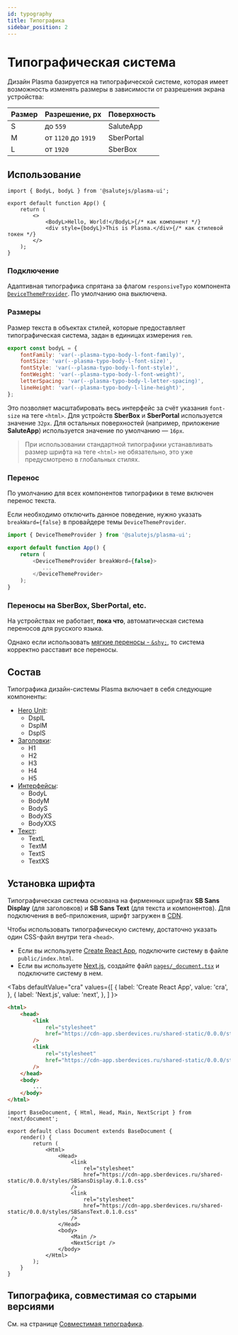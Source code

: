 ```yaml
---
id: typography
title: Типографика
sidebar_position: 2
---
```



# Типографическая система
Дизайн Plasma базируется на типографической системе, которая имеет возможность изменять размеры в зависимости от разрешения экрана устройства:

| Размер | Разрешение, px      | Поверхность |
| ------ | ------------------- | ----------- |
| S      | до `559`            | SaluteApp   |
| M      | от `1120` до `1919` | SberPortal  |
| L      | от `1920`           | SberBox     |

## Использование

```tsx
import { BodyL, bodyL } from '@salutejs/plasma-ui';

export default function App() {
    return (
        <>
            <BodyL>Hello, World!</BodyL>{/* как компонент */}
            <div style={bodyL}>This is Plasma.</div>{/* как стилевой токен */}
        </>
    );
}
```

### Подключение
Адаптивная типографика спрятана за флагом `responsiveTypo` компонента [`DeviceThemeProvider`](../../components/devicethemeprovider). По умолчанию она выключена.

### Размеры
Размер текста в объектах стилей, которые предоставляет типографическая система, задан в единицах измерения `rem`.

```js
export const bodyL = {
    fontFamily: 'var(--plasma-typo-body-l-font-family)',
    fontSize: 'var(--plasma-typo-body-l-font-size)',
    fontStyle: 'var(--plasma-typo-body-l-font-style)',
    fontWeight: 'var(--plasma-typo-body-l-font-weight)',
    letterSpacing: 'var(--plasma-typo-body-l-letter-spacing)',
    lineHeight: 'var(--plasma-typo-body-l-line-height)',
};
```

Это позволяет масштабировать весь интерфейс за счёт указания `font-size` на теге `<html>`. Для устройств **SberBox** и **SberPortal** используется значение `32px`. Для остальных поверхностей (например, приложение **SaluteApp**) используется значение по умолчанию — `16px`.

> При использовании стандартной типографики устанавливать размер шрифта на теге `<html>` не обязательно, это уже предусмотрено в глобальных стилях.

### Перенос 
По умолчанию для всех компонентов типографики в теме включен перенос текста.

Если необходимо отключить данное поведение, нужно указать `breakWard={false}` в провайдере темы `DeviceThemeProvider`.

```js
import { DeviceThemeProvider } from '@salutejs/plasma-ui';

export default function App() {
    return (
        <DeviceThemeProvider breakWord={false}>
           ...
        </DeviceThemeProvider>
    );
}
```

### Переносы на SberBox, SberPortal, etc.

На устройствах не работает, **пока что**, автоматическая система переносов для русского языка.

Однако если использовать [мягкие переносы - `&shy;`](https://ru.m.wikipedia.org/wiki/%D0%9F%D0%B5%D1%80%D0%B5%D0%BD%D0%BE%D1%81_(%D1%82%D0%B8%D0%BF%D0%BE%D0%B3%D1%80%D0%B0%D1%84%D0%B8%D0%BA%D0%B0)#%D0%9C%D1%8F%D0%B3%D0%BA%D0%B8%D0%B9_%D0%BF%D0%B5%D1%80%D0%B5%D0%BD%D0%BE%D1%81),
то система корректно расставит все переносы.

## Состав
Типографика дизайн-системы Plasma включает в себя следующие компоненты:
- [Hero Unit](../../components/typography#hero-unit):
  - DsplL
  - DsplM
  - DsplS
- [Заголовки](../../components/typography#заголовки):
  - H1
  - H2
  - H3
  - H4
  - H5
- [Интерфейсы](../../components/typography#интерфейсы):
  - BodyL
  - BodyM
  - BodyS
  - BodyXS
  - BodyXXS
- [Текст](../../components/typography#текст):
  - TextL
  - TextM
  - TextS
  - TextXS

## Установка шрифта
Типографическая система основана на фирменных шрифтах **SB Sans Display** (для заголовков) и **SB Sans Text** (для текста и компонентов). Для подключения в веб-приложения, шрифт загружен в [CDN](https://ru.wikipedia.org/wiki/Content_Delivery_Network).

Чтобы использовать типографическую систему, достаточно указать один CSS-файл внутри тега `<head>`.

+ Если вы используете [Create React App](https://create-react-app.dev), подключите систему в файле `public/index.html`.
+ Если вы используете [Next.js](https://nextjs.org/), создайте файл [`pages/_document.tsx`](https://nextjs.org/docs/advanced-features/custom-document) и подключите систему в нем.

<Tabs
  defaultValue="cra"
  values={[
    { label: 'Create React App', value: 'cra', },
    { label: 'Next.js', value: 'next', },
  ]
}>
<TabItem value="cra">

```html {3-6} title="public/index.html"
<html>
    <head>
        <link
            rel="stylesheet"
            href="https://cdn-app.sberdevices.ru/shared-static/0.0.0/styles/SBSansDisplay.0.1.0.css"
        />
        <link
            rel="stylesheet"
            href="https://cdn-app.sberdevices.ru/shared-static/0.0.0/styles/SBSansText.0.1.0.css"
        />
    </head>
    <body>
        ...
    </body>
</html>
```
</TabItem>
<TabItem value="next">

```tsx {8-11} title="pages/_document.tsx"
import BaseDocument, { Html, Head, Main, NextScript } from 'next/document';

export default class Document extends BaseDocument {
    render() {
        return (
            <Html>
                <Head>
                    <link
                        rel="stylesheet"
                        href="https://cdn-app.sberdevices.ru/shared-static/0.0.0/styles/SBSansDisplay.0.1.0.css"
                    />
                    <link
                        rel="stylesheet"
                        href="https://cdn-app.sberdevices.ru/shared-static/0.0.0/styles/SBSansText.0.1.0.css"
                    />
                </Head>
                <body>
                    <Main />
                    <NextScript />
                </body>
            </Html>
        );
    }
}
```
</TabItem>
</Tabs>

## Типографика, совместимая со старыми версиями
См. на странице [Совместимая типографика](../typography-legacy).
